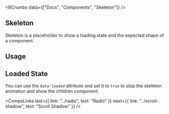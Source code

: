 
<BCrumbs data={["Docs", "Components", "Skeleton"]} />

<Article>

# Skeleton

Skeleton is a placeholder to show a loading state and the expected shape of a component.

## Usage

<CodePreview code={skeletonCodes.default} />

## Loaded State

You can use the `data-loaded` attribute and set it to `true` to stop the skeleton animation and show the children component.

<CodePreview code={skeletonCodes.loadedState} />

<CompsLinks
  last={{ link: "../radio", text: "Radio" }}
  next={{ link: "../scroll-shadow", text: "Scroll Shadow" }}
/>

</Article>
